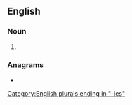 ==English==

===Noun===
{{head|en|noun plural form}}

# {{plural of|hatchery|lang=en}}

===Anagrams===
* {{anagrams|en|a=aceehhirst|thearchies}}

[[Category:English plurals ending in "-ies"]]